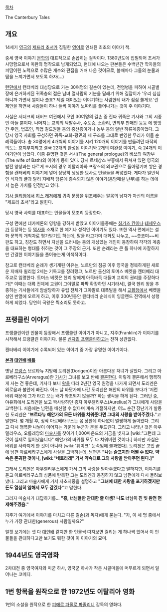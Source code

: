 [[목차]]

The Canterbury Tales

== 개요 ==
14세기 [[영국]]의 [[제프리 초서]]가 집필한 [[영어]]로 인쇄된 최초의 이야기 책.

중세 영국 이야기 [[문학]]의 대표작으로 손꼽히는 걸작이다. 1380년도에 집필되어 초서가 사망함으로서 미완의 명작으로 남게되었고, 현대에 나오는 판본들은 수백년간 학자들의 피땀어린 노력으로 수많은 개수와 편집을 거쳐 나온 것이므로, 볼때마다 그들의 눈물과 땀을 느껴가면서 보도록 하자(...)

[[런던]]에서 캔터베리 대성당으로 가는 30여명의 길손이 있는데, 전염병을 피하여 시골별장에 은거하게된 귀족층의 젊은 남녀 열사람의 기분을 달래기 위해 길잡이가 '우리 심심하니까 가면서 썰이나 풀죠? 제일 재미있는 이야기하는 사람한테 내가 점심 쏠게요.'란 제안을 하면서 사람들이 하나 둘씩 이야기 보따리를 풀어나가는 것이 주 이야기다.

사실은 서더크의 태버드 여관에서 모인 30여명의 길손 중 진짜 귀족은 기사와 그의 시종인 아들 뿐이다. 나머지는 교회의 탁발수사, 수도승, 소환리, 면죄부 판매인 등등 에 방앗간 주인, 법조인, 직업 길드원들 등의 중산층이거나 농부 등의 일반 하류계층이었다. 그 당시 영국 사회를 구성하던 귀족-교회-평민의 세 구조를 그대로 반영한 무리가 이들 순례객들이다. 총 30명에게 4개씩의 이야기를 시켜 120개의 이야기를 만들려던 대작의 의도는 흐지부지되고 결국 22개의 완성된 이야기와 2개의 미완성 이야기, 즉 24개의 이야기만이 남았다. 이중 유명한 것은 서시(The general prologue)와 바쓰의 여장부(The wife of Bath)의 이야기 등이 있다. 당시 르네상스 부흥에서 뒤쳐져 있던 영국의 발전 양상과는 다르게 초서의 경우 이탈리아와 프랑스의 외교관으로 돌아댕기며 쌓은 경험을 캔터베리 이야기에 넣어 상당히 생생한 묘사로 인물들을 써넣었다. 게다가 일반적인 식자의 글과 달리 지배적 담론에 종속되지 않은 이야기(음담패설 난무)를 하는 데에서 높은 가치를 인정받고 있다.

[[기사 윌리엄]]에서 [[히스 레저]]에게 귀족 문장을 위조해주는 알몸의 남자가 자신의 이름을 "제프리 초서"라고 밝힌다.

당시 영국 사회를 대표하는 인물들이 모조리 등장한다.

구성 면에선 데카메론의 영향을 강하게 받았고 이야기들중에는 [[칭기즈 칸]]이나 [[테세우스]]가 등장하는 등 [[역사]]를 소재로 한 얘기나 성적인 이야기도 있다. 또한 역사 면에서는 설화 문학의 개척자로 평가받기도 하는데, 말을 타고가며 대화도 나누고, ~~츳코미~~비판도 하고, 칭찬도 하면서 자신을 드러내는 등의 개성있는 개인이 등장하여 각각의 계층을 대표하는 형태를 취하는 것이 그 주장의 근거. 또한 순례라는 큰 틀 하나에 자잘하지만 간결한 이야기들을 풀어놓는게 이색적이다.

참고로 캔터베리 순례가 생기게된 이유는, 노르만의 침공 이후 영국을 정복하게된 새로운 지배자 윌리엄 2세는 기독교를 장려했고, 노르만 출신의 토머스 베켓을 캔터베리 대주교로 임명한다. 토머스 베켓은 헨리 왕에게 아득바득 대들며 교회의 권리를 주장하다가[* 이때는 대륙 전체에 교권이 그야말로 파팍 확장하던 시기라서], 결국 헨리 왕을 추종하는 기사들에게 암살당하자 유럽 전체가 그야말로 대폭발을 해서 [[교황청]]에서 베켓을 성인 반열에 오르게 하고, 이후 300년동안 캔터베리 순례식이 잉글랜드 전역에서 성행하게 되었다. 당연히 국왕은 찍소리도 못하고.


== 프랭클린 이야기 ==
프랭클린이란 인물이 등장해서 프랭클린 이야기가 아니고, 지주(Franklin)가 이야기를 시작해서 프랭클린 이야기다. 물론 [[벤자민 프랭클린]]하고는 전혀 상관없다.

캔터베리 이야기에 수록되어 있는 이야기 중 가장 유명한 이야기이다.

'''[[본격]] [[대인배]] [[배틀]]'''

옛날 [[프랑스]] 브르타뉴 지방에 도리겐(Dorigen)이란 아름다운 처녀가 살았다. 그리고 아르베라구스(Arveragus)란 [[기사]]가 그녀를 보고 반해 [[결혼]]한다. 이렇게 결혼해서 행복하게 사는 건 좋은데, 기사다 보니 [[왕]]을 따라 2년간 영국 원정을 나가게 되면서 도리겐은 외로움과 불안에 빠진다.
어느 날 바닷가에 나간 도리겐은 해안의 바위를 보다가 '저런 바위 때문에 그가 타고 오는 배가 좌초되지 않을까?'하는 생각을 하게 된다.
그러던 중, 야유회에서 도리겐을 보고 짝사랑하던 종자 아우렐리우스(Aurelius)가 그녀에게 사랑을 고백한다. 처음에는 남편을 배신할 수 없다며 계속 거절하지만, 어느 순간 장난기가 발동한 도리겐은 "'''브르타뉴 해안가의 모든 바위를 치워준다면 그대의 사랑을 받아주겠다.'''"고 말한다.
몇 개월 후, 정작 아르베라구스는 몸 상한데 하나없이 멀쩡하게 돌아왔다. 그리고 다시 행복한 나날이 이어지는 가운데 누군가 문을 두드린다.
그리고 나타난 것은 아우렐리우스, 오를레앙의 [[마술사]]를 찾아가 1,000파운드의 거금을 빚지고 [wiki:"그런데 그것이 실제로 일어났습니다" 해안가의 바위를 모두 다 치워버린 것이다.] 하지만 사실은 바위를 사라지게 한 것이 아니라 [wiki:"훼이크" 눈속임에 불과했다].
도리겐은 고민 끝에 남편 아르베라구스에게 사실을 고백하는데, 남편은 '''"나는 슬프지만 어쩔 수 없다. 약속은 존귀한 것이니, [wiki:"네토라레" 가서 약속대로 그의 사랑을 받아주면 된다.]"'''

그래서 도리겐은 아우렐리우스에게 가서 그의 사랑을 받아주겠다고 말하지만, 이야기를 듣고 아르베라구스의 성품에 탄복한 그는 도리겐과 동침하지 않고 남편에게 다시 돌려보냈다. 그리고 마술사에게 가서 자초지종을 설명하고 '''"그녀에 대한 사랑을 포기하겠지만 돈도 열심히 일해서 모두 갚겠다"'''고 말한다.

그러자 마술사가 대답하기를...
'''"흥, 너님들만 관대한 줄 아셈? 나도 너님이 진 빚 완전 면제해주겠음."'''

지주가 여기에서 이야기를 마치고 다른 길손(과 독자)에게 묻는다.
"자, 이 세 명 중에서 누가 가장 관대한(generous) 사람일까요?"


얼핏 보기에는 셋 다 [[대인배]] 같지만 한 인물씩 따져보면 걸리는 게 하나씩 있어서 이 인물들을 관대하다고만 보기도 뭐한 것이 이 이야기의 묘미.

== 1944년도 영국영화 ==
2차대전 중 영국여자와 미군 하사, 영국군 하사가 작은 시골마을에 머무르게 되면서 일어나는 코메디.

== 1번 항목을 원작으로 한 1972년도 이탈리아 영화 ==
1번의 소설을 원작으로 한 [[피에르 파올로 파졸리니]] 감독의 영화다.
